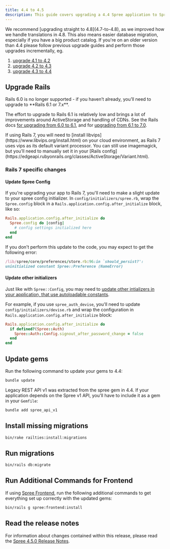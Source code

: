 ```yaml
---
title: 4.4 to 4.5
description: This guide covers upgrading a 4.4 Spree application to Spree 4.5
---
```


<Warning>
We recommend [upgrading straight to 4.8](4.7-to-4.8), as we improved how we handle translations in 4.8.
This also means easier database migration, especially if you have a big product catalog.
</Warning>

<Note>
If you're on an older version than 4.4 please follow previous upgrade guides and perform those upgrades incrementally, eg.

1. [upgrade 4.1 to 4.2](4.1-to-4.2)
2. [upgrade 4.2 to 4.3](4.2-to-4.3)
3. [upgrade 4.3 to 4.4](4.3-to-4.4)
</Note>

## Upgrade Rails

<Warning>
Rails 6.0 is no longer supported - if you haven’t already, you’ll need to upgrade to **Rails 6.1 or 7.x**. 
</Warning>

The effort to upgrade to Rails 6.1 is relatively low and brings a lot of improvements around ActiveStorage and handling of CDNs. See the Rails docs [for upgrading from 6.0 to 6.1](https://edgeguides.rubyonrails.org/upgrading_ruby_on_rails.html#upgrading-from-rails-6-0-to-rails-6-1), and for [upgrading from 6.1 to 7.0](https://edgeguides.rubyonrails.org/upgrading_ruby_on_rails.html#upgrading-from-rails-6-1-to-rails-7-0).

<Note>
If using Rails 7, you will need to [install libvips](https://www.libvips.org/install.html) on your cloud environment, as Rails 7 uses vips as its default variant processor. You can still use imagemagick, but you’ll need to manually set it in your [Rails config](https://edgeapi.rubyonrails.org/classes/ActiveStorage/Variant.html).
</Note>

### Rails 7 specific changes

#### Update Spree Config

If you're upgrading your app to Rails 7, you'll need to make a slight update to your spree config initializer. In `config/initializers/spree.rb`, wrap the `Spree.config` block in a `Rails.application.config.after_initialize` block, like so:

```ruby
Rails.application.config.after_initialize do
  Spree.config do |config|
    # config settings initialized here
  end
end
```

If you don't perform this update to the code, you may expect to get the following error:

```ruby
/lib/spree/core/preferences/store.rb:96:in `should_persist?': 
uninitialized constant Spree::Preference (NameError)
```

#### Update other initializers

Just like with `Spree::Config`, you may need to [update other intializers in your application, that use autoloadable constants](https://rubyonrails.org/2021/9/3/autoloading-in-rails-7-get-ready).

For example, if you use `spree_auth_devise`, you'll need to update `config/initializers/devise.rb` and wrap the configuration in `Rails.application.config.after_initialize` block:

```ruby
Rails.application.config.after_initialize do
  if defined?(Spree::Auth)
    Spree::Auth::Config.signout_after_password_change = false
  end
end
```

## Update gems

Run the following command to update your gems to 4.4:

```bash
bundle update
```

Legacy REST API v1 was extracted from the spree gem in 4.4. If your application depends on the Spree v1 API, you'll have to include it as a gem in your `Gemfile`:

```bash
bundle add spree_api_v1
```

## Install missing migrations

```bash
bin/rake railties:install:migrations
```

## Run migrations

```bash
bin/rails db:migrate
```

## Run Additional Commands for Frontend

If using [Spree Frontend](https://github.com/spree/spree_rails_frontend), run the following additional commands to get everything set up correctly with the updated gems:

```bash
bin/rails g spree:frontend:install
```

## Read the release notes

For information about changes contained within this release, please read the [Spree 4.5.0 Release Notes](https://github.com/spree/spree/releases/tag/v4.5.0).

